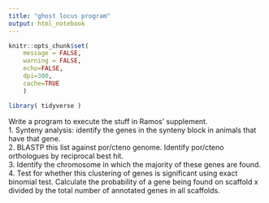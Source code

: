 ```yaml
---
title: "ghost locus program"
output: html_notebook
---
```



```r
knitr::opts_chunk$set(
	message = FALSE,
	warning = FALSE,
	echo=FALSE,
	dpi=300,
	cache=TRUE
	)
```

```r
library( tidyverse )
```

Write a program to execute the stuff in Ramos' supplement.  
1. Synteny analysis: identify the genes in the synteny block in animals that have that gene.  
2. BLASTP this list against por/cteno genome. Identify por/cteno orthologues by reciprocal best hit.  
3. Identify the chromosome in which the majority of these genes are found.
4. Test for whether this clustering of genes is significant using exact binomial test. Calculate the probability of a gene being found on scaffold x divided by the total number of annotated genes in all scaffolds.
